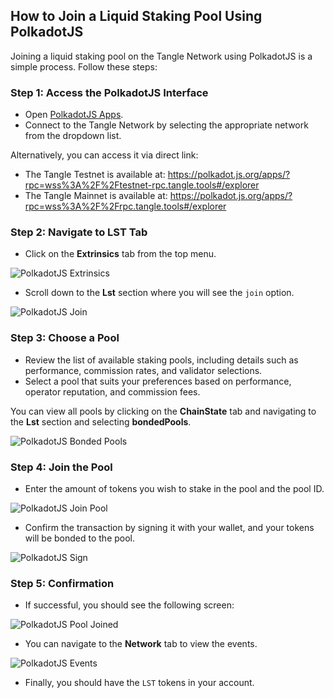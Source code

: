 ## How to Join a Liquid Staking Pool Using PolkadotJS

Joining a liquid staking pool on the Tangle Network using PolkadotJS is a simple process. Follow these steps:

### Step 1: Access the PolkadotJS Interface

- Open [PolkadotJS Apps](https://polkadot.js.org/apps/).
- Connect to the Tangle Network by selecting the appropriate network from the dropdown list.

Alternatively, you can access it via direct link:

- The Tangle Testnet is available at: https://polkadot.js.org/apps/?rpc=wss%3A%2F%2Ftestnet-rpc.tangle.tools#/explorer
- The Tangle Mainnet is available at: https://polkadot.js.org/apps/?rpc=wss%3A%2F%2Frpc.tangle.tools#/explorer

### Step 2: Navigate to LST Tab

- Click on the **Extrinsics** tab from the top menu.

![PolkadotJS Extrinsics](./images/extrinsic.png)

- Scroll down to the **Lst** section where you will see the `join` option.

![PolkadotJS Join](./images/join.png)

### Step 3: Choose a Pool

- Review the list of available staking pools, including details such as performance, commission rates, and validator selections.
- Select a pool that suits your preferences based on performance, operator reputation, and commission fees.

You can view all pools by clicking on the **ChainState** tab and navigating to the **Lst** section and selecting **bondedPools**.

![PolkadotJS Bonded Pools](./images/bondedpools.png)

### Step 4: Join the Pool

- Enter the amount of tokens you wish to stake in the pool and the pool ID.

![PolkadotJS Join Pool](./images/lst-join.png)

- Confirm the transaction by signing it with your wallet, and your tokens will be bonded to the pool.

![PolkadotJS Sign](./images/sign.png)

### Step 5: Confirmation

- If successful, you should see the following screen:

![PolkadotJS Pool Joined](./images/success.png)

- You can navigate to the **Network** tab to view the events.

![PolkadotJS Events](./images/events.png)

- Finally, you should have the `LST` tokens in your account.
